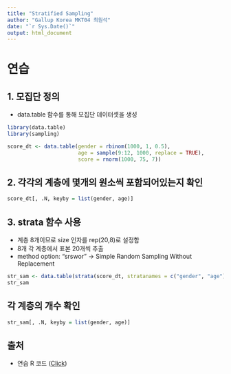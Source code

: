 ```yaml
---
title: "Stratified Sampling"
author: "Gallup Korea MKT04 최원석"
date: "`r Sys.Date()`"
output: html_document
---
```


# 연습

## 1. 모집단 정의

-   data.table 함수를 통해 모집단 데이터셋을 생성

```r
library(data.table)
library(sampling)

score_dt <- data.table(gender = rbinom(1000, 1, 0.5), 
                       age = sample(9:12, 1000, replace = TRUE), 
                       score = rnorm(1000, 75, 7))
```

## 2. 각각의 계층에 몇개의 원소씩 포함되어있는지 확인

```r
score_dt[, .N, keyby = list(gender, age)]
```

## 3. strata 함수 사용

-   계층 8개이므로 size 인자를 rep(20,8)로 설정함
-   8개 각 계층에서 표본 20개씩 추출
-   method option: "srswor" -\> Simple Random Sampling Without Replacement

```r
str_sam <- data.table(strata(score_dt, stratanames = c("gender", "age"), size = rep(20, 8), method = "srswor")) 
str_sam
```

## 각 계층의 개수 확인

```r
str_sam[, .N, keyby = list(gender, age)]
```

## 출처

-   연습 R 코드 ([Click](https://jangpiano-science.tistory.com/132))
